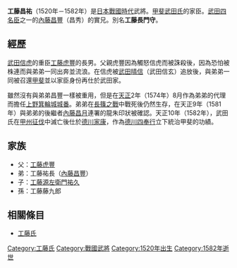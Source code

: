 {{unreferenced|time=2013-07-01T09:25:13+00:00}}
{{japanese|japanese=工藤 昌祐|kana=くどう まさすけ|romaji=Kudō Masasuke}}
'''工藤昌祐'''（1520年－1582年）是[[日本戰國時代|日本戰國時代]]武將。[[甲斐武田氏|甲斐武田氏]]的家臣。[[武田四名臣|武田四名臣]]之一的[[內藤昌豐|內藤昌豐]]（昌秀）的實兄。別名'''工藤長門守'''。

== 經歷 ==
[[武田信虎|武田信虎]]的重臣[[工藤虎豐|工藤虎豐]]的長男。父親虎豐因為觸怒信虎而被誅殺後，因為恐怕被株連而與弟弟一同出奔並流浪。在信虎被[[武田晴信|武田晴信]]（武田信玄）追放後，與弟弟一同被召還[[甲斐|甲斐]]並以家臣身份再仕於武田家。

雖然沒有與弟弟昌豐一樣被重用，但是在[[天正_(日本)|天正]]2年（1574年）8月作為弟弟的代理而擔任[[上野|上野]][[箕輪城|箕輪城]][[城番|城番]]。弟弟在[[長篠之戰|長篠之戰]]中戰死後仍然生存，在天正9年（1581年）與弟弟的後繼者[[內藤昌月|內藤昌月]]連署的龍朱印狀被確認。天正10年（1582年），武田氏在[[甲州征伐|甲州征伐]]中滅亡後仕於[[德川家康|德川家康]]，作為[[德川四奉行|德川四奉行]]立下統治甲斐的功績。

== 家族 ==
*父：[[工藤虎豐|工藤虎豐]]
*弟：工藤祐長（[[內藤昌豐|內藤昌豐]]）
*子：[[工藤祐久|工藤源左衛門祐久]]
*孫：工藤藤九郎

== 相關條目 ==
*[[工藤氏|工藤氏]]

[[Category:工藤氏|Category:工藤氏]]
[[Category:戰國武將|Category:戰國武將]]
[[Category:1520年出生|Category:1520年出生]]
[[Category:1582年逝世|Category:1582年逝世]]